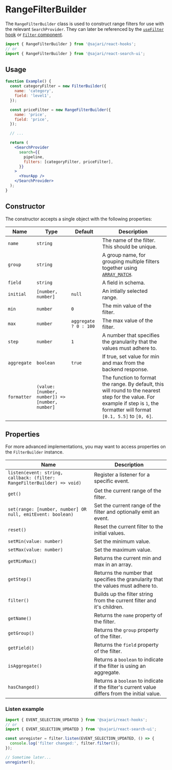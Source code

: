 
<SEO
  title="RangeFilterBuilder"
  scope={scopes.classes}
  description="The RangeFilterBuilder class is used to construct range filters for use with the relevant SearchProvider."
/>

# RangeFilterBuilder

The `RangeFilterBuilder` class is used to construct range filters for use with the relevant `SearchProvider`. They can later be referenced by the [`useFilter` hook](/hooks/usefilter) or [`Filter` component](/search-ui/filter).

```js
import { RangeFilterBuilder } from '@sajari/react-hooks';
// or
import { RangeFilterBuilder } from '@sajari/react-search-ui';
```

## Usage

```jsx live=false
function Example() {
  const categoryFilter = new FilterBuilder({
    name: 'category',
    field: 'level1',
  });

  const priceFilter = new RangeFilterBuilder({
    name: 'price',
    field: 'price',
  });

  // ...

  return (
    <SearchProvider
      search={{
        pipeline,
        filters: [categoryFilter, priceFilter],
      }}
    >
      <YourApp />
    </SearchProvider>
  );
}
```

## Constructor

The constructor accepts a single object with the following properties:

| Name        | Type                                            | Default               | Description                                                                                                                                                                      |
| ----------- | ----------------------------------------------- | --------------------- | -------------------------------------------------------------------------------------------------------------------------------------------------------------------------------- |
| `name`      | `string`                                        |                       | The name of the filter. This should be unique.                                                                                                                                   |
| `group`     | `string`                                        |                       | A group name, for grouping multiple filters together using [`ARRAY_MATCH`](https://docs.sajari.com/user-guide/integrating-search/filters/).                                      |
| `field`     | `string`                                        |                       | A field in schema.                                                                                                                                                               |
| `initial`   | `[number, number]`                              | `null`                | An intially selected range.                                                                                                                                                      |
| `min`       | `number`                                        | `0`                   | The min value of the filter.                                                                                                                                                     |
| `max`       | `number`                                        | `aggregate ? 0 : 100` | The max value of the filter.                                                                                                                                                     |
| `step`      | `number`                                        | `1`                   | A number that specifies the granularity that the values must adhere to.                                                                                                          |
| `aggregate` | `boolean`                                       | `true`                | If true, set value for min and max from the backend response.                                                                                                                    |
| `formatter` | `(value: [number, number]) => [number, number]` |                       | The function to format the range. By default, this will round to the nearest step for the value. For example if step is `1`, the formatter will format `[0.1, 5.5]` to `[0, 6]`. |

## Properties

For more advanced implementations, you may want to access properties on the `FilterBuilder` instance.

| Name                                                                    | Description                                                                                   |
| ----------------------------------------------------------------------- | --------------------------------------------------------------------------------------------- |
| `listen(event: string, callback: (filter: RangeFilterBuilder) => void)` | Register a listener for a specific event.                                                     |
| `get()`                                                                 | Get the current range of the filter.                                                          |
| `set(range: [number, number] OR null, emitEvent: boolean)`              | Set the current range of the filter and optionally emit an event.                             |
| `reset()`                                                               | Reset the current filter to the initial values.                                               |
| `setMin(value: number)`                                                 | Set the minimum value.                                                                        |
| `setMax(value: number)`                                                 | Set the maximum value.                                                                        |
| `getMinMax()`                                                           | Returns the current min and max in an array.                                                  |
| `getStep()`                                                             | Returns the number that specifies the granularity that the values must adhere to.             |
| `filter()`                                                              | Builds up the filter string from the current filter and it's children.                        |
| `getName()`                                                             | Returns the `name` property of the filter.                                                    |
| `getGroup()`                                                            | Returns the `group` property of the filter.                                                   |
| `getField()`                                                            | Returns the `field` property of the filter.                                                   |
| `isAggregate()`                                                         | Returns a `boolean` to indicate if the filter is using an aggregate.                          |
| `hasChanged()`                                                          | Returns a `boolean` to indicate if the filter's current value differs from the initial value. |

### Listen example

```js
import { EVENT_SELECTION_UPDATED } from '@sajari/react-hooks';
// or
import { EVENT_SELECTION_UPDATED } from '@sajari/react-search-ui';

const unregister = filter.listen(EVENT_SELECTION_UPDATED, () => {
  console.log('filter changed:', filter.filter());
});

// Sometime later...
unregister();
```
